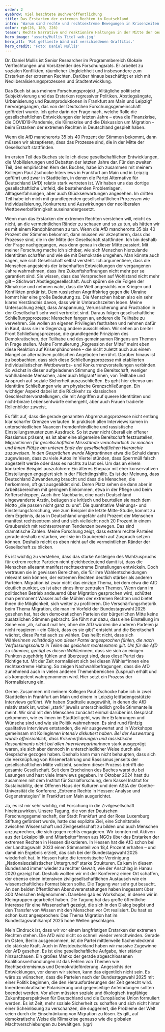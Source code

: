 ```yaml
---
order: 2
eyebrow: Viel beachtete Buchveröffentlichung
title: Das Erstarken der extremen Rechten in Deutschland
intro: 'Warum sind rechte und rechtsextreme Bewegungen in Krisenzeiten erfolgreich? Dieser Frage geht Daniel Mullis in seinem Buch „Der Aufstieg der Rechten in Krisenzeiten“ nach – und sucht die Erklärung nicht rechtsaußen, sondern in der vielbeschworenen Mitte der Gesellschaft: Schließlich handelt es sich nicht um ein Randphänomen, wenn die AfD Wahlerfolge von bundesweit 20 Prozent der Stimmen erzielt. Im Gespräch berichtet er über den Forschungsprozess und beschreibt die Dynamiken, die reaktionäre Haltungen und rechte Ideologien in der Mitte der Gesellschaft anschlussfähig machen.'
color: rgb(26, 180, 226)
teaser: Rechte Narrative und reaktionäre Haltungen in der Mitte der Gesellschaft? Das Buch von Daniel Mullis untersucht den „Aufstieg der Rechten in Krisenzeiten“.
hero_image: 'assets/Mullis_Titel_web.jpg'
hero_alt: 'Rot geflieste Wand mit verschiedenen Graffitis.'
hero_credit: 'Foto: Daniel Mullis'
---
```


<Interview>

<InterviewParticipant name="Daniel Mullis" image="assets/Mullis_Portrait_web.png" >

Dr. Daniel Mullis ist Senior Researcher im Programmbereich Glokale Verflechtungen und Vorsitzender des Forschungsrats. Er arbeitet zu sozialen Konflikten, räumlicher Ungleichheit und insbesondere zum Erstarken der extremen Rechten. Darüber hinaus beschäftigt er sich mit Neoliberalisierungsprozessen und Stadtentwicklung.

</InterviewParticipant>

<InterviewQuestion q="Dein Buch „Der Aufstieg der Rechten in Krisenzeiten. Die Regression der Mitte“ ist im März 2024 im Reclam Verlag erschienen. Es wurde positiv rezensiert und im Herbst 2024 von der Bundeszentrale für politische Bildung neu aufgelegt. Um was geht es in deinem Buch?">

Das Buch ist aus meinem Forschungsprojekt „Alltägliche politische Subjektivierung und das Erstarken regressiver Politiken. Abstiegsängste, Urbanisierung und Raumproduktionen in Frankfurt am Main und Leipzig“ hervorgegangen, das von der Deutschen Forschungsgemeinschaft gefördert wurde. Ich gehe darin der Frage nach, welche Rolle die gesellschaftlichen Entwicklungen der letzten Jahre – etwa die Finanzkrise, die COVID19-Pandemie, die Klimakrise und die Diskussion um Migration – beim Erstarken der extremen Rechten in Deutschland gespielt haben.

<Quote>

Wenn die AfD mancherorts 35 bis 40 Prozent der Stimmen bekommt, dann müssen wir akzeptieren, dass das Prozesse sind, die in der Mitte der Gesellschaft stattfinden.

</Quote>

Im ersten Teil des Buches stelle ich diese gesellschaftlichen Entwicklungen, die Mobilisierungen und Debatten der letzten Jahre dar. Für den zweiten Teil, den empirischen Kern des Buches, habe ich zusammen mit meinem Kollegen Paul Zschocke Interviews in Frankfurt am Main und in Leipzig geführt und zwar in Stadtteilen, in denen die Partei Alternative für Deutschland (AfD) relativ stark vertreten ist. Wir haben uns das dortige gesellschaftliche Umfeld, die bestehenden Problemlagen, Alltagserfahrungen, aber auch Glückserwartungen angesehen. Im dritten Teil habe ich mich mit grundlegenden gesellschaftlichen Prozessen wie Individualisierung, Konkurrenz und Auswirkungen der neoliberalen Wettbewerbsförmigkeit auseinandergesetzt.

</InterviewQuestion>

<InterviewQuestion q="In deinem Buch argumentierst du, dass es wichtig ist, die Blickrichtung zu wechseln. Du schlägst vor, nicht von der extremen Rechten zur Mitte der Gesellschaft zu blicken, sondern die Prozesse in der Mitte der Gesellschaft zu untersuchen, die dazu beitragen, dass die extreme Rechte dort so gut anschließen kann. In der Folge sprichst du von der „Regression der Mitte“. Was genau meinst du damit?">

Wenn man das Erstarken der extremen Rechten verstehen will, reicht es nicht, an die vermeintlichen Ränder zu schauen und so zu tun, als hätten wir es mit einem Randphänomen zu tun. Wenn die AfD mancherorts 35 bis 40 Prozent der Stimmen bekommt, dann müssen wir akzeptieren, dass das Prozesse sind, die in der Mitte der Gesellschaft stattfinden. Ich bin deshalb der Frage nachgegangen, was denn genau in dieser Mitte passiert. Mit meiner Forschung mache ich sichtbar, wie sich Menschen hierzulande Identitäten schaffen und wie sie mit Demokratie umgehen. Man könnte auch sagen, wie sich Gesellschaft selbst versteht. Ich argumentiere, dass die Menschen angesichts der krisenhaften Entwicklungen der vergangenen Jahre wahrnehmen, dass ihre Zukunftshoffnungen nicht mehr per se garantiert sind. Sie wissen, dass das Versprechen auf Wohlstand nicht mehr gilt – Stichwort Abstiegsgesellschaft. Auch spüren sie die Folgen der Klimakrise und nehmen wahr, dass die Welt angesichts von Kriegen und Konflikten prekär ist. Dem russischen Angriffskrieg gegen die Ukraine kommt hier eine große Bedeutung zu. Die Menschen haben also ein sehr klares Verständnis davon, dass wir in Umbruchszeiten leben. Meine Untersuchung zeigt, dass Anspannung, Verunsicherung und Frustration in der Gesellschaft sehr weit verbreitet sind. Daraus folgen gesellschaftliche Schließungsprozesse: Menschen fangen an, anderen die Teilhabe zu verwehren. Sie wollen an eigenen Privilegien festhalten und nehmen dafür in Kauf, dass sie im Gegenzug andere ausschließen. Wir sehen an breiter Front Schließungsprozesse, die grundlegende Prinzipien des Demokratischen, der Teilhabe und des gemeinsamen Ringens um Themen in Frage stellen. Meine Formulierung „Regression der Mitte“ meint eben diese Reaktion auf Krisenphänomene – die nicht zuletzt auch aus einem Mangel an alternativen politischen Angeboten herrührt. Darüber hinaus ist zu beobachten, dass sich diese Schließungsprozesse mit etablierten individualistischen Wettbewerbs- und Konkurrenzvorstellungen verbinden. So wächst in dieser aufgeladenen Stimmung die Bereitschaft, weniger wohlhabende Menschen, aber auch Migrant*innen, von Teilhabe und Anspruch auf soziale Sicherheit auszuschließen. Es geht hier ebenso um identitäre Schließungen wie um physische Grenzschließungen. Ein wichtiger Aspekt dabei ist die Rückkehr zu klassischen Geschlechtervorstellungen, die mit Angriffen auf queere Identitäten und nicht-binäre Lebensentwürfe einhergeht, aber auch Frauen tradierte Rollenbilder zuweist.

</InterviewQuestion>

<InterviewQuestion q="Besonders bemerkenswert fand ich deinen Befund, dass die von dir befragten Personen selten ein geschlossenes rechtsextremes Weltbild haben, sondern dass sich ihre politischen Identitäten aus Fragmenten zusammensetzen. Kannst du ausführen, was das für die politische Landschaft in Deutschland bedeutet?">

Es fällt auf, dass die gerade genannten Abgrenzungsprozesse nicht entlang klar scharfer Grenzen verlaufen. In praktisch allen Interviews kamen in unterschiedlichen Nuancen fremdenfeindliche und rassistische Einstellungsmuster zum Ausdruck. So ist zwar nicht überall ein offener Rassismus präsent, es ist aber eine allgemeine Bereitschaft festzustellen, Migrant*innen für gesellschaftliche Missstände verantwortlich zu machen und ihnen Plätze am unteren Ende der gesellschaftlichen Hierarchie zuzuweisen. In den Gesprächen wurde Migrant*innen etwa die Schuld daran zugewiesen, dass zu viele Autos im Viertel stünden, dass Sperrmüll falsch abgestellt werde oder dass es nachts zu laut sei. Um das an einem konkreten Beispiel auszuführen: Ein älteres Ehepaar mit eher konservativen Einstellungen engagiert sich in der Flüchtlingshilfe. Es ist der Meinung, dass Deutschland Zuwanderung braucht und dass die Menschen, die herkommen, oft gut ausgebildet sind. Deren Platz sehen sie dann aber in Arbeitsbereichen mit geringem Einkommen, etwa in der Pflege und beim Kofferschleppen. Auch ihre Nachbarin, eine nach Deutschland eingewanderte Ärztin, beäugen sie kritisch und beurteilen sie nach dem Motto „die passen nicht ganz zu uns“. Die quantitative Meinungs- und Einstellungsforschung, wie zum Beispiel die letzte Mitte-Studie, kommt zu dem Ergebnis, dass in Deutschland ungefähr acht Prozent der Menschen manifest rechtsextrem sind und sich vielleicht noch 20 Prozent in einem Graubereich mit rechtsextremen Tendenzen bewegen. Das sind dramatische Zahlen. Meine Forschung zeigt, dass extrem rechte Parteien gerade deshalb erstarken, weil sie im Graubereich auf Zuspruch setzen können. Deshalb reicht es eben nicht auf die vermeintlichen Ränder der Gesellschaft zu blicken.

</InterviewQuestion>

<InterviewQuestion q="Um noch einmal genauer nachzufragen: Wie werden diese Einstellungen für die extreme Rechte zugänglich?">

Es ist wichtig zu verstehen, dass das starke Ansteigen des Wahlzuspruchs für extrem rechte Parteien nicht gleichbedeutend damit ist, dass die Menschen allesamt manifest rechtsextreme Einstellungen entwickeln. Doch vertrauen sie in gewissen Bereichen, die für ihre Wahlentscheidungen relevant sein können, der extremen Rechten deutlich stärker als anderen Parteien. Migration ist zwar nicht das einzige Thema, bei dem etwa die AfD deutlich punktet, es ist aber eines ihrer zentralen Themen. Wenn dann im politischen Betrieb andauernd über Migration gesprochen wird, schüttet man permanent Wasser auf die Mühlen der extremen Rechten und bietet ihnen die Möglichkeit, sich weiter zu profilieren. Die Verschärfungsrhetorik beim Thema Migration, die man im Vorfeld der Bundestagswahl 2025 gesehen hat, hat den demokratischen Parteien der bürgerlichen Mitte keine zusätzlichen Stimmen gebracht. Sie führt nur dazu, dass eine Einstellung im Sinne von „ah, schaut mal her, ohne die AfD würden die anderen Parteien ja nicht reagieren – ein Glück, dass es sie gibt“ entsteht und die Bereitschaft wächst, diese Partei auch zu wählen. Das heißt nicht, dass sich Wähler*innen vollständig von dieser Partei angesprochen fühlen, die nach Verfassungsschutz in Teilen als gesichert rechtsextrem gilt. Um für die AfD zu stimmen, genügt es diesen Wähler*innen, dass sie sich an einigen Punkten zugehörig fühlen und überzeugt sind, dass diese Partei das Richtige tut. Mit der Zeit normalisiert sich bei diesen Wähler*innen eine rechtsextreme Haltung. So zeigen Nachwahlbefragungen, dass die AfD zunehmend auch in vielen anderen Themenbereichen Zuspruch erhält und als kompetent wahrgenommen wird. Hier setzt ein Prozess der Normalisierung ein.

</InterviewQuestion>

<InterviewQuestion q="Könntest du noch einmal genauer erläutern, wie ihr bei eurer Forschung vorgegangen seid?">

Gerne. Zusammen mit meinem Kollegen Paul Zschocke habe ich in zwei Stadtteilen in Frankfurt am Main und einem in Leipzig leitfadengestützte Interviews geführt. Wir haben Stadtteile ausgewählt, in denen die AfD relativ stark ist, wobei „stark“ jeweils unterschiedlich große Stimmanteile meint. Wir sind mit den Menschen zunächst einmal darüber ins Gespräch gekommen, wie es ihnen im Stadtteil geht, was ihre Erfahrungen und Wünsche sind und wie sie Politik wahrnehmen. Es sind rund fünfzig qualitative Interviews entstanden, die wir ausgewertet und in Workshops gemeinsam mit Kolleg*innen intensiv diskutiert haben. Bei der Auswertung wurde offensichtlich, dass Krisenerfahrungen und rassistische Ressentiments nicht bei allen Interviewpartner*innen stark ausgeprägt waren, sie sich aber dennoch in unterschiedlicher Weise durch alle Gespräche gezogen haben. Deshalb kann man nicht behaupten, dass sich die Verknüpfung von Krisenerfahrung und Rassismus jenseits der gesellschaftlichen Mitte vollzieht, sondern dieser Prozess betrifft die gesamte Gesellschaft. Seit dem Erscheinen des Buches warst du bei Lesungen und hast viele Interviews gegeben. Im Oktober 2024 hast du zusammen mit dem Institut für Sozialforschung, dem Kassel Institut for Sustainability, dem Offenen Haus der Kulturen und dem AStA der Goethe-Universität die Konferenz „Extreme Rechte in Hessen: Analyse und Gegenstrategien“ in Frankfurt am Main ausgerichtet.

</InterviewQuestion>

<InterviewQuestion q="Warum hast du das gemacht? Und wie?">

Ja, es ist mir sehr wichtig, mit Forschung in die Zivilgesellschaft hineinzuwirken. Unsere Tagung, die von der Deutschen Forschungsgemeinschaft, der Stadt Frankfurt und der Rosa Luxemburg Stiftung gefördert wurde, hatte das explizite Ziel, eine Schnittstelle zwischen Wissenschaft und Zivilgesellschaft zu bilden und auch Menschen anzusprechen, die sich gegen rechts engagieren. Wir konnten mit Aktiven aus der Lokalpolitik und Mitarbeiter*innen aus NGOs über das Erstarken der extremen Rechten in Hessen diskutieren. In Hessen hat die AfD schon bei der Landtagswahl 2023 einen Stimmanteil von 18,4 Prozent erhalten – und damit ein Ergebnis erzielt, das sich bei der Bundestagswahl 2025 wiederholt hat. In Hessen hatte die terroristische Vereinigung „Nationalsozialistischer Untergrund“ starke Strukturen. Es kam in diesem Bundesland immer wieder zu rechter Gewalt, wie der Anschlag in Hanau 2020 gezeigt hat. Deshalb wollten wir mit der Konferenz einen Ort schaffen, der ebenso einen intensiven zivilgesellschaftlichen Austausch wie ein wissenschaftliches Format bieten sollte. Die Tagung war sehr gut besucht. An den beiden öffentlichen Abendveranstaltungen haben insgesamt über 300 Menschen teilgenommen. Daneben gab es Workshops, in denen wir in Kleingruppen gearbeitet haben. Die Tagung hat das große öffentliche Interesse für eine Wissenschaft gezeigt, die sich in den Dialog begibt und den Transfer von Wissen mit den Menschen vor Ort realisiert. Du hast es schon kurz angesprochen: Das Thema Migration hat im Bundestagswahlkampf 2025 hohe Wellen geschlagen.

</InterviewQuestion>

<InterviewQuestion q="Wie schätzt du die weitere politische Entwicklung in Deutschland ein?">

Mein Eindruck ist, dass wir vor einem langfristigen Erstarken der extremen Rechten stehen. Die AfD wird nicht so schnell wieder verschwinden. Gerade im Osten, Berlin ausgenommen, ist die Partei mittlerweile flächendeckend die stärkste Kraft. Auch in Westdeutschland haben wir massive Zugewinne der AfD gesehen. Es ist eine gesellschaftliche Aufgabe, hier stärker hinzuschauen. Ein großes Manko der gerade abgeschlossenen Koalitionsverhandlungen ist das Fehlen von Themen wie Rechtsextremismus und Demokratieförderung. Angesichts der Entwicklungen, vor denen wir stehen, kann das eigentlich nicht sein. Es wäre zu wünschen, dass die Parteien nach der Bundestagswahl 2025 mit einer Politik beginnen, die den Herausforderungen der Zeit gerecht wird. Innerdemokratische Polarisierung und gegenseitige Anfeindungen sollten beendet werden. Vor allem müssten soziale und ökologisch tragfähige Zukunftsperspektiven für Deutschland und die Europäische Union formuliert werden. Es ist Zeit, mehr soziale Sicherheit zu schaffen und sich nicht hinter einer Scheinlösung zu verschanzen, die suggeriert, die Probleme der Welt seien durch die Einschränkung von Migration zu lösen. Es gilt, auf demokratische Weise die Klimakrise genauso wie die globalen Machtverschiebungen zu bewältigen. *(ugr)*

</InterviewQuestion>

</Interview>
